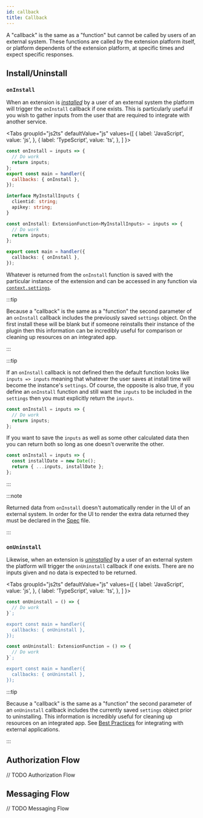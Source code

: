 ```yaml
---
id: callback
title: Callback
---
```



A "callback" is the same as a "function" but cannot be called by users of an external system. These functions are called by the extension platform itself, or platform dependents of the extension platform, at specific times and expect specific responses.

## Install/Uninstall

### `onInstall`

When an extension is [_installed_](/concepts/lifecycle#installation) by a user of an external system the platform will trigger the `onInstall` callback if one exists. This is particularly useful if you wish to gather inputs from the user that are required to integrate with another service.

<Tabs
groupId="js2ts"
defaultValue="js"
values={[
  { label: 'JavaScript', value: 'js', },
  { label: 'TypeScript', value: 'ts', },
]
}>
<TabItem value="js">


```js
const onInstall = inputs => {
  // Do work
  return inputs;
};
export const main = handler({
  callbacks: { onInstall },
});
```

</TabItem>
<TabItem value="ts">


```ts
interface MyInstallInputs {
  clientid: string;
  apikey: string;
}

const onInstall: ExtensionFunction<MyInstallInputs> = inputs => {
  // Do work
  return inputs;
};

export const main = handler({
  callbacks: { onInstall },
});
```

</TabItem>
</Tabs>


Whatever is returned from the `onInstall` function is saved with the particular instance of the extension and can be accessed in any function via [`context.settings`](/concepts/function#context).

:::tip

Because a "callback" is the same as a "function" the second parameter of an `onInstall` callback includes the previously saved `settings` object. On the first install these will be blank but if someone reinstalls their instance of the plugin then this information can be incredibly useful for comparison or cleaning up resources on an integrated app.

:::

:::tip

If an `onInstall` callback is not defined then the default function looks like `inputs => inputs` meaning that whatever the user saves at install time will become the instance's `settings`. Of course, the opposite is also true, if you define an `onInstall` function and still want the `inputs` to be included in the `settings` then you must explicitly return the `inputs`.

```js
const onInstall = inputs => {
  // Do work
  return inputs;
};
```

If you want to save the `inputs` as well as some other calculated data then you can return both so long as one doesn't overwrite the other.

```js
const onInstall = inputs => {
  const installDate = new Date();
  return { ...inputs, installDate };
};
```

:::

:::note

Returned data from `onInstall` doesn't automatically render in the UI of an external system. In order for the UI to render the extra data returned they must be declared in the [Spec](/bridge/spec) file.

:::

### `onUninstall`

Likewise, when an extension is [_uninstalled_](/concepts/lifecycle#uninstalling) by a user of an external system the platform will trigger the `onUninstall` callback if one exists. There are no inputs given and no data is expected to be returned.

<Tabs
groupId="js2ts"
defaultValue="js"
values={[
  { label: 'JavaScript', value: 'js', },
  { label: 'TypeScript', value: 'ts', },
]
}>
<TabItem value="js">


```js
const onUninstall = () => {
  // Do work
}`;

export const main = handler({
  callbacks: { onUninstall },
});
```

</TabItem>
<TabItem value="ts">


```ts
const onUninstall: ExtensionFunction = () => {
  // Do work
}`;

export const main = handler({
  callbacks: { onUninstall },
});
```

</TabItem>
</Tabs>


:::tip

Because a "callback" is the same as a "function" the second parameter of an `onUninstall` callback includes the currently saved `settings` object prior to uninstalling. This information is incredibly useful for cleaning up resources on an integrated app. See [Best Practices](/advanced/best_practices#external-integrations) for integrating with external applications.

:::

## Authorization Flow

// TODO Authorization Flow

## Messaging Flow

// TODO Messaging Flow

